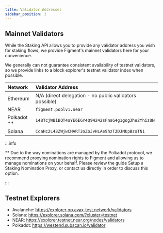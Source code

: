 ```yaml
---
title: Validator Addresses
sidebar_position: 3
---
```



## Mainnet Validators

While the Staking API allows you to provide any validator address you wish for staking flows, we provide Figment's mainnet validators here for your convenience.

We generally can not guarantee consistent availability of testnet validators, so we provide links to a block explorer's testnet validator index when possible.

| Network       | Validator Address                                                                                                                                         |
| :------------ | :-------------------------------------------------------------------------------------------------------------------------------------------------------- |
| Ethereum      | N/A (direct delegation - no public validators possible)                                                                                                   |
| NEAR          | <Link to="https://explorer.near.org/accounts/figment.poolv1.near">`figment.poolv1.near`</Link>                                                            |
| Polkadot \*\* | <Link to="https://polkadot.subscan.io/account/148TcjWBiBQT4oYE6EGY4Q94242sFnaG4g1gogJhe2Yhiz8N">`148TcjWBiBQT4oYE6EGY4Q94242sFnaG4g1gogJhe2Yhiz8N`</Link> |
| Solana        | <Link to="https://explorer.solana.com/address/CcaHc2L43ZWjwCHART3oZoJvHLAe9hzT2DJNUpBzoTN1">`CcaHc2L43ZWjwCHART3oZoJvHLAe9hzT2DJNUpBzoTN1`</Link>         |

:::info

\*\* Due to the way nominations are managed by the Polkadot protocol, we recommend proxying nomination rights to Figment and allowing us to manage nominations on your behalf. Please review the guide <Link to="/guides/staking-api/polkadot/nomination-proxy">Setup a Staking Nomination Proxy</Link>, or <Link to="mailto:staking@figment.io">contact us directly</Link> in order to discuss this option.

:::

## Testnet Explorers

- Avalanche: <Link to="https://explorer-xp.avax-test.network/validators">https://explorer-xp.avax-test.network/validators</Link>
- Solana: <Link to="https://explorer.solana.com/?cluster=testnet">https://explorer.solana.com/?cluster=testnet</Link>
- NEAR: <Link to="https://explorer.testnet.near.org/nodes/validators">https://explorer.testnet.near.org/nodes/validators</Link>
- Polkadot: <Link to="https://westend.subscan.io/validator">https://westend.subscan.io/validator</Link>

